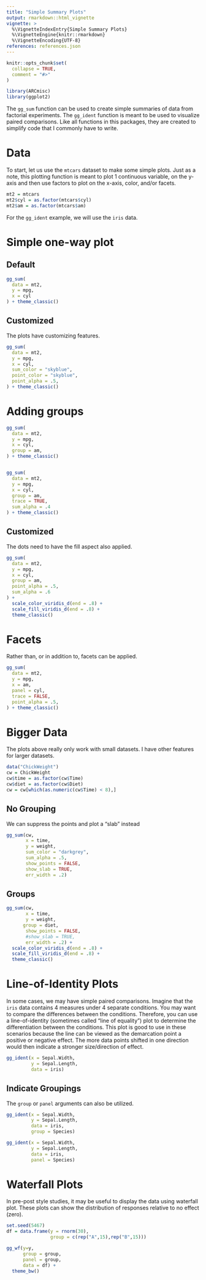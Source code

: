 ```yaml
---
title: "Simple Summary Plots"
output: rmarkdown::html_vignette
vignette: >
  %\VignetteIndexEntry{Simple Summary Plots}
  %\VignetteEngine{knitr::rmarkdown}
  %\VignetteEncoding{UTF-8}
references: references.json
---
```


```r
knitr::opts_chunk$set(
  collapse = TRUE,
  comment = "#>"
)
```

```r
library(ARCmisc)
library(ggplot2)
```


The `gg_sum` function can be used to create simple summaries of data from factorial experiments. 
The `gg_ident` function is meant to be used to visualize paired comparisons.
Like all functions in this packages, they are created to simplify code that I commonly have to write.


# Data

To start, let us use the `mtcars` dataset to make some simple plots.
Just as a note, this plotting function is meant to plot 1 continuous variable,
on the y-axis and then use factors to plot on the x-axis, color, and/or facets.

```r
mt2 = mtcars
mt2$cyl = as.factor(mtcars$cyl)
mt2$am = as.factor(mtcars$am)
```

For the `gg_ident` example, we will use the `iris` data.

# Simple one-way plot

## Default

```r
gg_sum(
  data = mt2,
  y = mpg,
  x = cyl
) + theme_classic()
```

## Customized

The plots have customizing features.

```r
gg_sum(
  data = mt2,
  y = mpg,
  x = cyl,
  sum_color = "skyblue",
  point_color = "skyblue",
  point_alpha = .5,
) + theme_classic()
```

# Adding groups

```r
gg_sum(
  data = mt2,
  y = mpg,
  x = cyl,
  group = am,
) + theme_classic()


gg_sum(
  data = mt2,
  y = mpg,
  x = cyl,
  group = am,
  trace = TRUE,
  sum_alpha = .4
) + theme_classic()
```

## Customized

The dots need to have the fill aspect also applied.

```r
gg_sum(
  data = mt2,
  y = mpg,
  x = cyl,
  group = am,
  point_alpha = .5,
  sum_alpha = .6
) + 
  scale_color_viridis_d(end = .8) +
  scale_fill_viridis_d(end = .8) +
  theme_classic()
```

# Facets

Rather than, or in addition to, facets can be applied.

```r
gg_sum(
  data = mt2,
  y = mpg,
  x = am,
  panel = cyl,
  trace = FALSE,
  point_alpha = .5,
) + theme_classic()
```

# Bigger Data

The plots above really only work with small datasets. I have other features for
larger datasets.

```r
data("ChickWeight")
cw = ChickWeight
cw$time = as.factor(cw$Time)
cw$diet = as.factor(cw$Diet)
cw = cw[which(as.numeric(cw$Time) < 8),]
```

## No Grouping

We can suppress the points and plot a "slab" instead

```r
gg_sum(cw,
       x = time,
       y = weight,
       sum_color = "darkgrey",
       sum_alpha = .5,
       show_points = FALSE,
       show_slab = TRUE,
       err_width = .2) 
```

## Groups

```r
gg_sum(cw,
       x = time,
       y = weight,
      group = diet,
       show_points = FALSE,
       #show_slab = TRUE,
       err_width = .2) + 
  scale_color_viridis_d(end = .8) +
  scale_fill_viridis_d(end = .8) +
  theme_classic()
```

# Line-of-Identity Plots

In some cases, we may have simple paired comparisons. Imagine that the `iris` data contains 4 measures under 4 separate conditions. 
You may want to compare the differences between the conditions. 
Therefore, you can use a line-of-identity (sometimes called "line of equality") 
plot to determine the differentiation between the conditions. 
This plot is good to use in these scenarios because the line can be viewed as
the demarcation point a positive or negative effect.
The more data points shifted in one direction would then indicate a stronger
size/direction of effect.

```r
gg_ident(x = Sepal.Width,
         y = Sepal.Length,
         data = iris)
```

## Indicate Groupings

The `group` or `panel` arguments can also be utilized.

```r
gg_ident(x = Sepal.Width,
         y = Sepal.Length,
         data = iris,
         group = Species)
```
```r
gg_ident(x = Sepal.Width,
         y = Sepal.Length,
         data = iris,
         panel = Species)
```
# Waterfall Plots

In pre-post style studies, it may be useful to display the data using waterfall plot.
These plots can show the distribution of responses relative to no effect (zero).

```r
set.seed(5467)
df = data.frame(y = rnorm(30),
                group = c(rep("A",15),rep("B",15)))

gg_wf(y=y,
      group = group,
      panel = group,
      data = df) +
  theme_bw()

```

